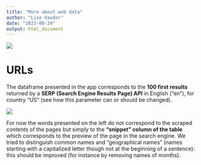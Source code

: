 ```yaml
---
title: "More about web data"
author: "Lise Vaudor"
date: "2023-08-24"
output: html_document
---
```


![](img/GloUrb_wide.png)

# URLs

The dataframe presented in the app corresponds to the **100 first results** returned by a **SERP (Search Engine Results Page) API** in English ("en"), for country "US" (see how this parameter can or should be changed).

![](img/serp_results.png)

For now the words presented on the left do not correspond to the scraped contents of the pages but simply to the **"snippet" column of the table** which corresponds to the preview of the page in the search engine. We tried to distinguish common names and "geographical names" (names starting with a capitalized letter though not at the beginning of a sentence): this should be improved (for instance by removing names of months).
